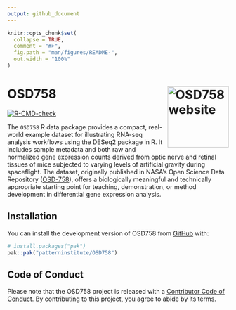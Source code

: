 ```yaml
---
output: github_document
---
```


<!-- README.md is generated from README.Rmd. Please edit that file -->

```r
knitr::opts_chunk$set(
  collapse = TRUE,
  comment = "#>",
  fig.path = "man/figures/README-",
  out.width = "100%"
)
```

# OSD758 <a href="https://www.pattern.institute/OSD758/"><img src="man/figures/logo.svg" align="right" height="139" alt="OSD758 website" /></a>

<!-- badges: start -->
[![R-CMD-check](https://github.com/patterninstitute/OSD758/actions/workflows/R-CMD-check.yaml/badge.svg)](https://github.com/patterninstitute/OSD758/actions/workflows/R-CMD-check.yaml)
<!-- badges: end -->

The `OSD758` R data package provides a compact, real-world example dataset for
illustrating RNA-seq analysis workflows using the DESeq2 package in R. It
includes sample metadata and both raw and normalized gene expression counts
derived from optic nerve and retinal tissues of mice subjected to varying levels
of artificial gravity during spaceflight. The dataset, originally published in
NASA's Open Science Data Repository ([OSD-758](https://doi.org/10.26030/d6dj-d777)),
offers a biologically meaningful and technically appropriate starting point for
teaching, demonstration, or method development in differential gene expression
analysis.

## Installation

You can install the development version of OSD758 from [GitHub](https://github.com/) with:

``` r
# install.packages("pak")
pak::pak("patterninstitute/OSD758")
```

## Code of Conduct
  
Please note that the OSD758 project is released with a [Contributor Code of
Conduct](https://www.pattern.institute/OSD758/CODE_OF_CONDUCT.html). By
contributing to this project, you agree to abide by its terms.

